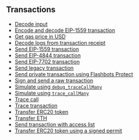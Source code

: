 ## Transactions

- [Decode input](../examples/transactions/decode_input)
- [Encode and decode EIP-1559 transaction](../examples/transactions/encode_decode_eip1559)
- [Get gas price in USD](../examples/transactions/gas_price_usd)
- [Decode logs from transaction receipt](../examples/transactions/decode_receipt_log)
- [Send EIP-1559 transaction](../examples/transactions/send_eip1559_transaction)
- [Send EIP-4844 transaction](../examples/transactions/send_eip4844_transaction)
- [Send EIP-7702 transaction](../examples/transactions/send_eip7702_transaction)
- [Send legacy transaction](../examples/transactions/send_legacy_transaction)
- [Send private transaction using Flashbots Protect](../examples/transactions/send_private_transaction)
- [Sign and send a raw transaction](../examples/transactions/send_raw_transaction)
- [Simulate using `debug_traceCallMany`](../examples/transactions/debug_trace_call_many)
- [Simulate using `trace_callMany`](../examples/transactions/trace_call_many)
- [Trace call](../examples/transactions/trace_call)
- [Trace transaction](../examples/transactions/trace_transaction)
- [Transfer ERC20 token](../examples/transactions/transfer_erc20)
- [Transfer ETH](../examples/transactions/transfer_eth)
- [Send transaction with access list](../examples/transactions/with_access_list)
- [Transfer ERC20 token using a signed permit](../examples/transactions/permit2_signature_transfer)
